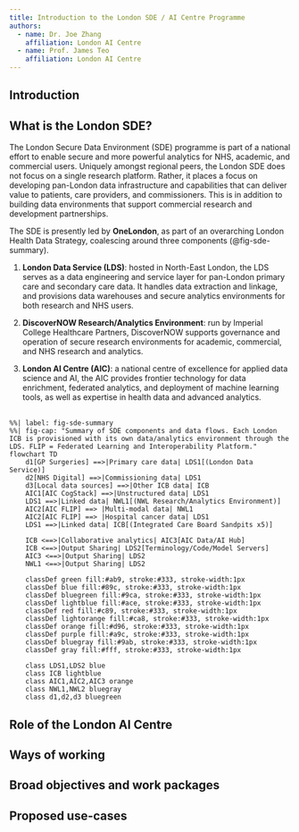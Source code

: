 ```yaml
---
title: Introduction to the London SDE / AI Centre Programme
authors:
  - name: Dr. Joe Zhang
    affiliation: London AI Centre
  - name: Prof. James Teo
    affiliation: London AI Centre
---
```


## Introduction

## What is the London SDE?

The London Secure Data Environment (SDE) programme is part of a national effort to enable secure and more powerful analytics for NHS, academic, and commercial users. Uniquely amongst regional peers, the London SDE does not focus on a single research platform. Rather, it places a focus on developing pan-London data infrastructure and capabilities that can deliver value to patients, care providers, and commissioners. This is in addition to building data environments that support commercial research and development partnerships.

The SDE is presently led by **OneLondon**, as part of an overarching London Health Data Strategy, coalescing around three components (@fig-sde-summary).

(1) **London Data Service (LDS)**: hosted in North-East London, the LDS serves as a data engineering and service layer for pan-London primary care and secondary care data. It handles data extraction and linkage, and provisions data warehouses and secure analytics environments for both research and NHS users.

(2) **DiscoverNOW Research/Analytics Environment**: run by Imperial College Healthcare Partners, DiscoverNOW supports governance and operation of secure research environments for academic, commercial, and NHS research and analytics.

(3) **London AI Centre (AIC)**: a national centre of excellence for applied data science and AI, the AIC provides frontier technology for data enrichment, federated analytics, and deployment of machine learning tools, as well as expertise in health data and advanced analytics.
</br>
</br>
```mermaid
%%| label: fig-sde-summary
%%| fig-cap: "Summary of SDE components and data flows. Each London ICB is provisioned with its own data/analytics environment through the LDS. FLIP = Federated Learning and Interoperability Platform."
flowchart TD
    d1[GP Surgeries] ==>|Primary care data| LDS1[(London Data Service)]
    d2[NHS Digital] ==>|Commissioning data| LDS1
    d3[Local data sources] ==>|Other ICB data| ICB
    AIC1[AIC CogStack] ==>|Unstructured data| LDS1
    LDS1 ==>|Linked data| NWL1[(NWL Research/Analytics Environment)]
    AIC2[AIC FLIP] ==> |Multi-modal data| NWL1
    AIC2[AIC FLIP] ==> |Hospital cancer data| LDS1
    LDS1 ==>|Linked data| ICB[(Integrated Care Board Sandpits x5)]

    ICB <==>|Collaborative analytics| AIC3[AIC Data/AI Hub]
    ICB <==>|Output Sharing| LDS2[Terminology/Code/Model Servers]
    AIC3 <==>|Output Sharing| LDS2
    NWL1 <==>|Output Sharing| LDS2

    classDef green fill:#ab9, stroke:#333, stroke-width:1px
    classDef blue fill:#89c, stroke:#333, stroke-width:1px
    classDef bluegreen fill:#9ca, stroke:#333, stroke-width:1px
    classDef lightblue fill:#ace, stroke:#333, stroke-width:1px
    classDef red fill:#c89, stroke:#333, stroke-width:1px
    classDef lightorange fill:#ca8, stroke:#333, stroke-width:1px
    classDef orange fill:#d96, stroke:#333, stroke-width:1px
    classDef purple fill:#a9c, stroke:#333, stroke-width:1px
    classDef bluegray fill:#9ab, stroke:#333, stroke-width:1px
    classDef gray fill:#fff, stroke:#333, stroke-width:1px

    class LDS1,LDS2 blue
    class ICB lightblue
    class AIC1,AIC2,AIC3 orange
    class NWL1,NWL2 bluegray
    class d1,d2,d3 bluegreen
```


## Role of the London AI Centre



## Ways of working



## Broad objectives and work packages



## Proposed use-cases 
